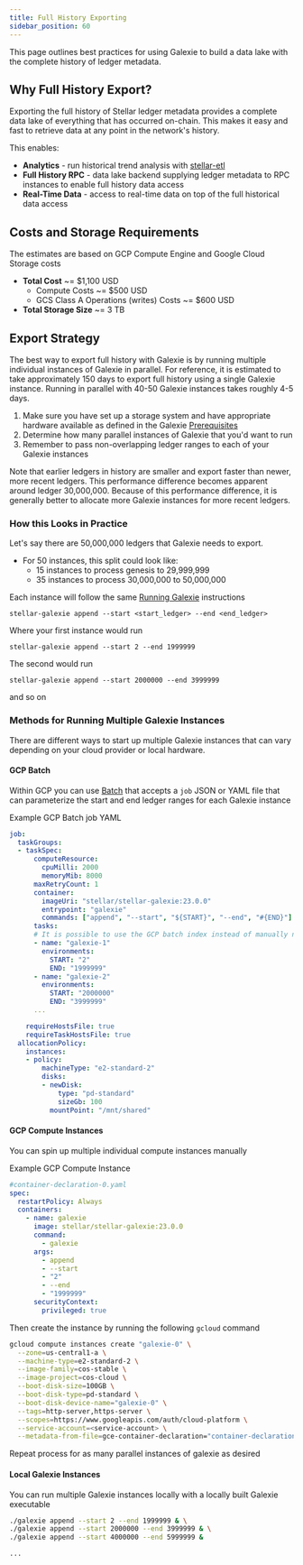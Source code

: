```yaml
---
title: Full History Exporting
sidebar_position: 60
---
```


This page outlines best practices for using Galexie to build a data lake with the complete history of ledger metadata.

## Why Full History Export?

Exporting the full history of Stellar ledger metadata provides a complete data lake of everything that has occurred on-chain. This makes it easy and fast to retrieve data at any point in the network's history.

This enables:

- **Analytics** - run historical trend analysis with [stellar-etl](../../../../analytics/hubble/developer-guide/source-system-ingestion/getting-started.mdx)
- **Full History RPC** - data lake backend supplying ledger metadata to RPC instances to enable full history data access
- **Real-Time Data** - access to real-time data on top of the full historical data access

## Costs and Storage Requirements

The estimates are based on GCP Compute Engine and Google Cloud Storage costs

- **Total Cost** ~= $1,100 USD
  - Compute Costs ~= $500 USD
  - GCS Class A Operations (writes) Costs ~= $600 USD
- **Total Storage Size** ~= 3 TB

## Export Strategy

The best way to export full history with Galexie is by running multiple individual instances of Galexie in parallel. For reference, it is estimated to take approximately 150 days to export full history using a single Galexie instance. Running in parallel with 40-50 Galexie instances takes roughly 4-5 days.

1. Make sure you have set up a storage system and have appropriate hardware available as defined in the Galexie [Prerequisites](./prerequisites.mdx)
2. Determine how many parallel instances of Galexie that you'd want to run
3. Remember to pass non-overlapping ledger ranges to each of your Galexie instances

Note that earlier ledgers in history are smaller and export faster than newer, more recent ledgers. This performance difference becomes apparent around ledger 30,000,000. Because of this performance difference, it is generally better to allocate more Galexie instances for more recent ledgers.

### How this Looks in Practice

Let's say there are 50,000,000 ledgers that Galexie needs to export.

- For 50 instances, this split could look like:
  - 15 instances to process genesis to 29,999,999
  - 35 instances to process 30,000,000 to 50,000,000

Each instance will follow the same [Running Galexie](./running.mdx) instructions

```
stellar-galexie append --start <start_ledger> --end <end_ledger>
```

Where your first instance would run

```
stellar-galexie append --start 2 --end 1999999
```

The second would run

```
stellar-galexie append --start 2000000 --end 3999999
```

and so on

### Methods for Running Multiple Galexie Instances

There are different ways to start up multiple Galexie instances that can vary depending on your cloud provider or local hardware.

#### GCP Batch

Within GCP you can use [Batch](https://cloud.google.com/batch/docs/get-started) that accepts a `job` JSON or YAML file that can parameterize the start and end ledger ranges for each Galexie instance

Example GCP Batch job YAML

```yaml
job:
  taskGroups:
  - taskSpec:
      computeResource:
        cpuMilli: 2000
        memoryMib: 8000
      maxRetryCount: 1
      container:
        imageUri: "stellar/stellar-galexie:23.0.0"
        entrypoint: "galexie"
        commands: ["append", "--start", "${START}", "--end", "#{END}"]
      tasks:
      # It is possible to use the GCP batch index instead of manually naming each task
      - name: "galexie-1"
        environments:
          START: "2"
          END: "1999999"
      - name: "galexie-2"
        environments:
          START: "2000000"
          END: "3999999"
      ...

    requireHostsFile: true
    requireTaskHostsFile: true
  allocationPolicy:
    instances:
    - policy:
        machineType: "e2-standard-2"
        disks:
        - newDisk:
            type: "pd-standard"
            sizeGb: 100
          mountPoint: "/mnt/shared"
```

#### GCP Compute Instances

You can spin up multiple individual compute instances manually

Example GCP Compute Instance

```yaml
#container-declaration-0.yaml
spec:
  restartPolicy: Always
  containers:
    - name: galexie
      image: stellar/stellar-galexie:23.0.0
      command:
        - galexie
      args:
        - append
        - --start
        - "2"
        - --end
        - "1999999"
      securityContext:
        privileged: true
```

Then create the instance by running the following `gcloud` command

```sh
gcloud compute instances create "galexie-0" \
  --zone=us-central1-a \
  --machine-type=e2-standard-2 \
  --image-family=cos-stable \
  --image-project=cos-cloud \
  --boot-disk-size=100GB \
  --boot-disk-type=pd-standard \
  --boot-disk-device-name="galexie-0" \
  --tags=http-server,https-server \
  --scopes=https://www.googleapis.com/auth/cloud-platform \
  --service-account=<service-account> \
  --metadata-from-file=gce-container-declaration="container-declaration-0.yaml"
```

Repeat process for as many parallel instances of galexie as desired

#### Local Galexie Instances

You can run multiple Galexie instances locally with a locally built Galexie executable

```sh
./galexie append --start 2 --end 1999999 & \
./galexie append --start 2000000 --end 3999999 & \
./galexie append --start 4000000 --end 5999999 &

...
```
